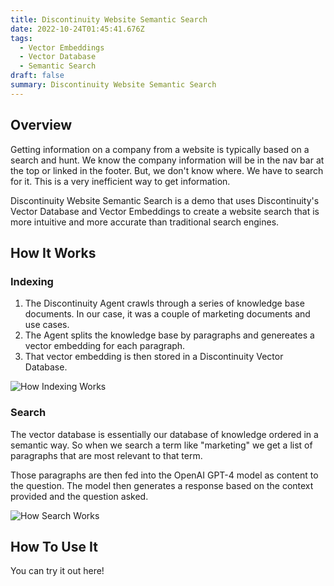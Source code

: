 ```yaml
---
title: Discontinuity Website Semantic Search
date: 2022-10-24T01:45:41.676Z
tags:
  - Vector Embeddings
  - Vector Database
  - Semantic Search
draft: false
summary: Discontinuity Website Semantic Search
---
```

## Overview
Getting information on a company from a website is typically based on a search and hunt. We know the company information will be in the nav bar at the top or linked in the footer. But, we don't know where. We have to search for it. This is a very inefficient way to get information.

Discontinuity Website Semantic Search is a demo that uses Discontinuity's Vector Database and Vector Embeddings to create a website search that is more intuitive and more accurate than traditional search engines.


## How It Works

### Indexing 

1. The Discontinuity Agent crawls through a series of knowledge base documents. In our case, it was a couple of marketing documents and use cases. 
2. The Agent splits the knowledge base by paragraphs and genereates a vector embedding for each paragraph.
3. That vector embedding is then stored in a Discontinuity Vector Database. 

![How Indexing Works](/static/images/demo_agent_index.png)

### Search

The vector database is essentially our database of knowledge ordered in a semantic way. So when we search a term like "marketing" we get a list of paragraphs that are most relevant to that term.

Those paragraphs are then fed into the OpenAI GPT-4 model as content to the question. The model then generates a response based on the context provided and the question asked.


![How Search Works](/static/images/demo_agent_search.png)


## How To Use It

You can try it out here!

